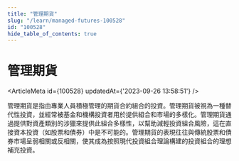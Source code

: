 ```yaml
---
title: "管理期貨"
slug: "/learn/managed-futures-100528"
id: "100528"
hide_table_of_contents: true
---
```



# 管理期貨

<ArticleMeta id={100528} updatedAt={'2023-09-26 13:58:51'} />
<div className='border-solid border-b border-t-0 my-4 border-[var(--ifm-color-gray-300)]' />

管理期貨是指由專業人員積極管理的期貨合約組合的投資。管理期貨被視為一種替代性投資，並經常被基金和機構投資者用於提供組合和市場的多樣化。管理期貨通過提供對資產類別的涉獵來提供此組合多樣性，以幫助減輕投資組合風險，這在直接資本投資（如股票和債券）中是不可能的。管理期貨的表現往往與傳統股票和債券市場呈弱相關或反相關，使其成為按照現代投資組合理論構建的投資組合的理想補充投資。
